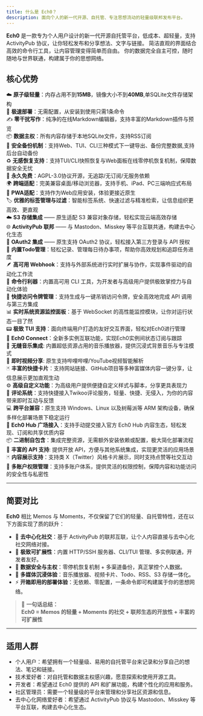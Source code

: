 ```yaml
---
title: 什么是 Ech0？
description: 面向个人的新一代开源、自托管、专注思想流动的轻量级联邦发布平台。
---
```


**Ech0** 是一款专为个人用户设计的新一代开源自托管平台，低成本、超轻量，支持 ActivityPub 协议，让你轻松发布和分享想法、文字与链接。
简洁直观的界面结合高效的命令行工具，让内容管理变得简单而自由。
你的数据完全自主可控，随时随地与世界联通，构建属于你的思想网络。

<GithubInfo
  owner="lin-snow"
  repo="Ech0"
  token={process.env.GITHUB_TOKEN}
/>


## 核心优势

☁️ **原子级轻量**：内存占用不到**15MB**，镜像大小不到**40MB**,单SQLite文件存储架构  
🚀 **极速部署**：无需配置，从安装到使用只需1条命令  
✍️ **零干扰写作**：纯净的在线Markdown编辑器，支持丰富的Markdown插件与预览  
📦 **数据主权**：所有内容存储于本地SQLite文件，支持RSS订阅  
🔐 **安全备份机制**：支持Web、TUI、CLI三种模式下一键导出、备份完整数据,支持后台自动备份  
♻️ **无感恢复支持**：支持TUI/CLI快照恢复与Web面板在线零停机恢复机制，保障数据安全无忧  
🎉 **永久免费**：AGPL-3.0协议开源，无追踪/无订阅/无服务依赖  
🌍 **跨端适配**：完美兼容桌面/移动浏览器，支持手机、iPad、PC三端响应式布局  
👾 **PWA适配**：支持作为Web应用安装，体验更接近原生  
🏷️ **优雅的标签管理与过滤**：智能标签系统、快速过滤与精准检索，让信息组织更高效、更直观  
☁️ **S3 存储集成** —— 原生适配 S3 兼容对象存储，轻松实现云端高效存储  
🌐 **ActivityPub 联邦** —— 与 Mastodon、Misskey 等平台互联共通，构建去中心化生态  
🔑 **OAuth2 集成** —— 原生支持 OAuth2 协议，轻松接入第三方登录与 API 授权  
📝 **内置Todo管理**：轻松记录、管理每日待办事项，帮助你高效规划和追踪任务进度  
🪶 **高可用 Webhook**：支持与外部系统进行实时扩展与协作，实现事件驱动的自动化工作流  
🧰 **命令行利器**：内置高可用 CLI 工具，为开发者与高级用户提供极致掌控力与自动化体验  
🔑 **快捷访问令牌管理**：支持生成与一键吊销访问令牌，安全高效地完成 API 调用与第三方集成  
📊 **实时系统资源监控面板**：基于 WebSocket 的高性能监控模块，让你对运行状态一目了然  
📟 **极致 TUI 支持**：面向终端用户打造的友好交互界面，轻松对Ech0进行管理  
🔗 **Ech0 Connect**：全新多实例互联功能，实现Ech0实例间状态订阅与跟踪  
🎵 **无缝音乐集成**: 内置超低资源占用的音乐播放器，提供沉浸式背景音乐与专注模式  
🎥 **即时视频分享**: 原生支持哔哩哔哩/YouTube视频智能解析  
🃏 **丰富的快捷卡片**：支持网站链接、GitHub项目等多种富媒体内容一键分享，让信息展示更加直观生动  
⚙️ **高级自定义功能**：为高级用户提供便捷自定义样式与脚本，分享更具表现力  
💬 **评论系统**：支持快捷接入Twikoo评论服务，轻量、快捷、无侵入，为你的内容带来即时互动与反馈  
💻 **跨平台兼容**：原生支持 Windows、Linux 以及树莓派等 ARM 架构设备，确保多样化部署场景下稳定运行  
🔗 **Ech0 Hub 广场接入**：支持手动提交接入官方 Ech0 Hub 内容生态，轻松发现、订阅和共享优质内容  
📦 **二进制自包含**：集成完整资源，无需额外安装依赖或配置，极大简化部署流程  
🔗 **丰富的 API 支持**: 提供开放 API，方便与其他系统集成，实现更灵活的应用场景  
🃏 **内容展示支持**：支持类 X（Twitter）风格卡片展示，同时支持点赞等社交互动  
👤 **多账户权限管理**：支持多账户体系，提供灵活的权限控制，保障内容和功能访问的安全性与私密性 

---

## 简要对比

**Ech0** 相比 Memos 与 Moments，不仅保留了它们的轻量、自托管特性，还在以下方面实现了质的跃升：

- 💫 **去中心化社交**：基于 ActivityPub 的联邦互联，让个人内容直接与去中心化社交网络对接。  
- 🧩 **极致可扩展性**：内置 HTTP/SSH 服务器、CLI/TUI 管理、多实例联通，开发者友好。  
- 🧱 **数据安全与主权**：零停机恢复机制 + 多渠道备份，真正掌控个人数据。  
- 🎵 **多媒体沉浸体验**：音乐播放器、视频卡片、Todo、RSS、S3 存储一体化。  
- ⚡ **开箱即用的部署体验**：无依赖、零配置，一条命令即可构建属于你的思想网络。

> 💬 **一句话总结：**  
> **Ech0 = Memos 的轻量 + Moments 的社交 + 联邦生态的开放性 + 丰富的可扩展性**

---

## 适用人群

- 个人用户：希望拥有一个轻量级、易用的自托管平台来记录和分享自己的想法、笔记和链接。
- 技术爱好者：对自托管和数据主权感兴趣，愿意探索和使用开源工具。
- 开发者：希望通过 Ech0 提供的 API 和扩展功能，构建个性化的应用和服务。
- 社区管理员：需要一个轻量级的平台来管理和分享社区资源和信息。
- 去中心化网络爱好者：希望通过 ActivityPub 协议与 Mastodon、Misskey 等平台互联，构建去中心化生态。
